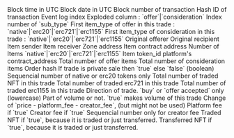 <ParamField path="block_time">
Block time in UTC
</ParamField>
<ParamField path="block_date">
Block date in UTC
</ParamField>
<ParamField path="block_number">
Block number of transaction
</ParamField>
<ParamField path="tx_hash">
Hash ID of transaction
</ParamField>
<ParamField path="evt_index">
Event log index
</ParamField>
<ParamField path="sub_type">
Exploded column : &#x60;offer&#x60;|&#x60;consideration&#x60;
</ParamField>
<ParamField path="sub_idx">
Index number of &#x60;sub_type&#x60;
</ParamField>
<ParamField path="offer_first_item_type">
First item_type of offer in this trade : &#x60;native&#x60;|&#x60;erc20&#x60;|&#x60;erc721&#x60;|&#x60;erc1155&#x60;
</ParamField>
<ParamField path="consideration_first_item_type">
First item_type of consideration in this trade : &#x60;native&#x60;|&#x60;erc20&#x60;|&#x60;erc721&#x60;|&#x60;erc1155&#x60;
</ParamField>
<ParamField path="offerer">
Original offerer
</ParamField>
<ParamField path="recipient">
Original recipient
</ParamField>
<ParamField path="sender">
Item sender
</ParamField>
<ParamField path="receiver">
Item receiver
</ParamField>
<ParamField path="zone">
Zone address
</ParamField>
<ParamField path="token_contract_address">
Item contract address
</ParamField>
<ParamField path="original_amount">
Number of Items
</ParamField>
<ParamField path="item_type">
&#x60;native&#x60;|&#x60;erc20&#x60;|&#x60;erc721&#x60;|&#x60;erc1155&#x60;
</ParamField>
<ParamField path="token_id">
Item token_id
</ParamField>
<ParamField path="platform_contract_address">
platform&#x27;s contract_address
</ParamField>
<ParamField path="offer_cnt">
Total number of offer items
</ParamField>
<ParamField path="consideration_cnt">
Total number of consideration items
</ParamField>
<ParamField path="order_hash">
Order hash
</ParamField>
<ParamField path="is_private">
If trade is private sale then &#x60;true&#x60; else &#x60;false&#x60; (boolean)
</ParamField>
<ParamField path="eth_erc_idx">
Sequencial number of native or erc20 tokens only
</ParamField>
<ParamField path="nft_cnt">
Total number of traded NFT in this trade
</ParamField>
<ParamField path="erc721_cnt">
Total number of traded erc721 in this trade
</ParamField>
<ParamField path="erc1155_cnt">
Total number of traded erc1155 in this trade
</ParamField>
<ParamField path="order_type">
Direction of trade. &#x60;buy&#x60; or &#x60;offer accepted&#x60; only (lowercase)
</ParamField>
<ParamField path="is_price">
Part of volume or not. &#x60;true&#x60; makes volume of this trade
</ParamField>
<ParamField path="is_netprice">
Change of &#x60;price - platform_fee - creator_fee&#x60;, (but might not be used)
</ParamField>
<ParamField path="is_platform_fee">
Platform fee if &#x60;true&#x60;
</ParamField>
<ParamField path="is_creator_fee">
Creator fee if &#x60;true&#x60;
</ParamField>
<ParamField path="creator_fee_idx">
Sequencial number only for creator fee
</ParamField>
<ParamField path="is_traded_nft">
Traded NFT if &#x60;true&#x60;, because it is traded or just transferred.
</ParamField>
<ParamField path="is_moved_nft">
Transferred NFT if &#x60;true&#x60;, because it is traded or just transferred.
</ParamField>
